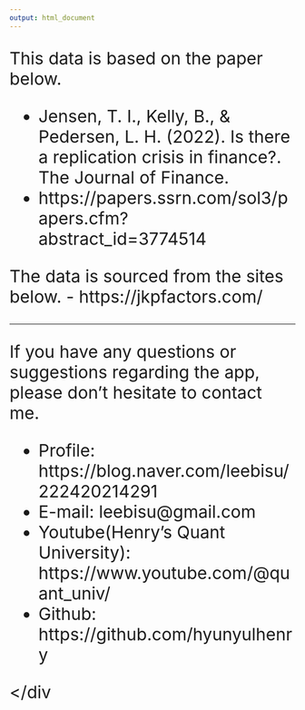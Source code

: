 ```yaml
---
output: html_document
---
```


<style>
.large-text {
  font-size: 30px;
}
</style>

<div class="large-text">
This data is based on the paper below.

- Jensen, T. I., Kelly, B., & Pedersen, L. H. (2022). Is there a replication crisis in finance?. The Journal of Finance.
- https://papers.ssrn.com/sol3/papers.cfm?abstract_id=3774514

The data is sourced from the sites below.
- https://jkpfactors.com/

---

If you have any questions or suggestions regarding the app, please don't hesitate to contact me.

- Profile: https://blog.naver.com/leebisu/222420214291
- E-mail: leebisu@gmail.com
- Youtube(Henry's Quant University): https://www.youtube.com/@quant_univ/
- Github: https://github.com/hyunyulhenry

</div